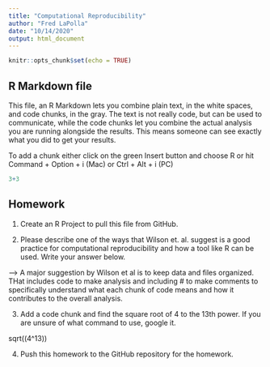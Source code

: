 ```yaml
---
title: "Computational Reproducibility"
author: "Fred LaPolla"
date: "10/14/2020"
output: html_document
---
```


```r
knitr::opts_chunk$set(echo = TRUE)
```

## R Markdown file

This file, an R Markdown lets you combine plain text, in the white spaces, and code chunks, in the gray. The text is not really code, but can be used to communicate, while the code chunks let you combine the actual analysis you are running alongside the results. This means someone can see exactly what you did to get your results.

To add a chunk either click on the green Insert button and choose R or hit Command + Option + i (Mac) or Ctrl + Alt + i (PC)

```r
3+3
```

## Homework

1) Create an R Project to pull this file from GitHub. 

2) Please describe one of the ways that Wilson et. al. suggest is a good practice for computational reproducibility and how a tool like R can be used. Write your answer below.

--> A major suggestion by Wilson et al is to keep data and files organized. THat includes code to make analysis and including # to make comments to specifically understand what each chunk of code means and how it contributes to the overall analysis. 

3) Add a code chunk and find the square root of 4 to the 13th power. If you are unsure of what command to use, google it. 

sqrt((4^13))


4) Push this homework to the GitHub repository for the homework. 


